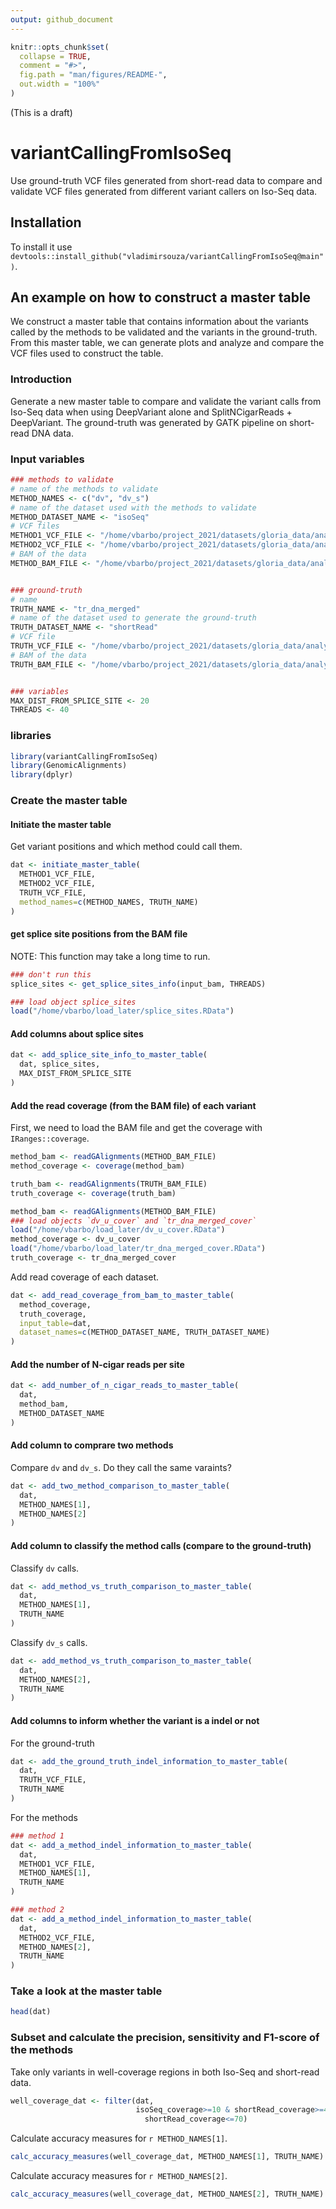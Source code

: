 ```yaml
---
output: github_document
---
```


<!-- README.md is generated from README.Rmd. Please edit that file -->

```r
knitr::opts_chunk$set(
  collapse = TRUE,
  comment = "#>",
  fig.path = "man/figures/README-",
  out.width = "100%"
)
```



(This is a draft)


# variantCallingFromIsoSeq

<!-- badges: start -->
<!-- badges: end -->

Use ground-truth VCF files generated from short-read data to compare and validate VCF files generated from different variant callers on Iso-Seq data.


## Installation

To install it use `devtools::install_github("vladimirsouza/variantCallingFromIsoSeq@main")`.



## An example on how to construct a master table

We construct a master table that contains information about the variants called by the methods to be validated and the variants in the ground-truth. From this master table, we can generate plots and analyze and compare the VCF files used to construct the table.

### Introduction

Generate a new master table to compare and validate the variant calls from Iso-Seq data when using DeepVariant alone and SplitNCigarReads + DeepVariant. The ground-truth was generated by GATK pipeline on short-read DNA data.


### Input variables

```r
### methods to validate
# name of the methods to validate
METHOD_NAMES <- c("dv", "dv_s")
# name of the dataset used with the methods to validate
METHOD_DATASET_NAME <- "isoSeq"
# VCF files
METHOD1_VCF_FILE <- "/home/vbarbo/project_2021/datasets/gloria_data/analysis/dv_calls/noSplitBam/deepvariant_calls_pass.vcf.gz"
METHOD2_VCF_FILE <- "/home/vbarbo/project_2021/datasets/gloria_data/analysis/dv_calls/deepvariant_calls_pass.vcf.gz"
# BAM of the data
METHOD_BAM_FILE <- "/home/vbarbo/project_2021/datasets/gloria_data/analysis/dv_calls/aln_rg_dedupped.bam"


### ground-truth
# name
TRUTH_NAME <- "tr_dna_merged"
# name of the dataset used to generate the ground-truth
TRUTH_DATASET_NAME <- "shortRead"
# VCF file
TRUTH_VCF_FILE <- "/home/vbarbo/project_2021/datasets/gloria_data/analysis/truth_merged_bams/merged.recal_exons_pass.vcf.gz"
# BAM of the data
TRUTH_BAM_FILE <- "/home/vbarbo/project_2021/datasets/gloria_data/analysis/truth_merged_bams/merged.bam"


### variables
MAX_DIST_FROM_SPLICE_SITE <- 20
THREADS <- 40
```



### libraries

```r
library(variantCallingFromIsoSeq)
library(GenomicAlignments)
library(dplyr)
```



### Create the master table

#### Initiate the master table

Get variant positions and which method could call them.

```r
dat <- initiate_master_table(
  METHOD1_VCF_FILE, 
  METHOD2_VCF_FILE, 
  TRUTH_VCF_FILE,
  method_names=c(METHOD_NAMES, TRUTH_NAME)
)
```


#### get splice site positions from the BAM file

NOTE: This function may take a long time to run.

```r
### don't run this
splice_sites <- get_splice_sites_info(input_bam, THREADS)
```
```r
### load object splice_sites
load("/home/vbarbo/load_later/splice_sites.RData")
```


#### Add columns about splice sites

```r
dat <- add_splice_site_info_to_master_table(
  dat, splice_sites,
  MAX_DIST_FROM_SPLICE_SITE
)
```


#### Add the read coverage (from the BAM file) of each variant

First, we need to load the BAM file and get the coverage with `IRanges::coverage`.

```r
method_bam <- readGAlignments(METHOD_BAM_FILE)
method_coverage <- coverage(method_bam)

truth_bam <- readGAlignments(TRUTH_BAM_FILE)
truth_coverage <- coverage(truth_bam)
```
```r
method_bam <- readGAlignments(METHOD_BAM_FILE)
### load objects `dv_u_cover` and `tr_dna_merged_cover`
load("/home/vbarbo/load_later/dv_u_cover.RData")
method_coverage <- dv_u_cover
load("/home/vbarbo/load_later/tr_dna_merged_cover.RData")
truth_coverage <- tr_dna_merged_cover
```

Add read coverage of each dataset.

```r
dat <- add_read_coverage_from_bam_to_master_table(
  method_coverage,
  truth_coverage,
  input_table=dat,
  dataset_names=c(METHOD_DATASET_NAME, TRUTH_DATASET_NAME)
)
```


#### Add the number of N-cigar reads per site

```r
dat <- add_number_of_n_cigar_reads_to_master_table(
  dat, 
  method_bam, 
  METHOD_DATASET_NAME
)
```


#### Add column to comprare two methods

Compare `dv` and `dv_s`. Do they call the same varaints?

```r
dat <- add_two_method_comparison_to_master_table(
  dat, 
  METHOD_NAMES[1], 
  METHOD_NAMES[2]
)
```


#### Add column to classify the method calls (compare to the ground-truth)

Classify `dv` calls.

```r
dat <- add_method_vs_truth_comparison_to_master_table(
  dat, 
  METHOD_NAMES[1], 
  TRUTH_NAME
)
```

Classify `dv_s` calls.

```r
dat <- add_method_vs_truth_comparison_to_master_table(
  dat, 
  METHOD_NAMES[2], 
  TRUTH_NAME
)
```


#### Add columns to inform whether the variant is a indel or not

For the ground-truth

```r
dat <- add_the_ground_truth_indel_information_to_master_table(
  dat,
  TRUTH_VCF_FILE,
  TRUTH_NAME
)
```

For the methods

```r
### method 1
dat <- add_a_method_indel_information_to_master_table(
  dat,
  METHOD1_VCF_FILE,
  METHOD_NAMES[1],
  TRUTH_NAME
)

### method 2
dat <- add_a_method_indel_information_to_master_table(
  dat,
  METHOD2_VCF_FILE,
  METHOD_NAMES[2],
  TRUTH_NAME
)
```






### Take a look at the master table

```r
head(dat)
```



### Subset and calculate the precision, sensitivity and F1-score of the methods

Take only variants in well-coverage regions in both Iso-Seq and short-read data.

```r
well_coverage_dat <- filter(dat, 
                            isoSeq_coverage>=10 & shortRead_coverage>=40 &
                              shortRead_coverage<=70)
```

Calculate accuracy measures for `r METHOD_NAMES[1]`.

```r
calc_accuracy_measures(well_coverage_dat, METHOD_NAMES[1], TRUTH_NAME)
```

Calculate accuracy measures for `r METHOD_NAMES[2]`.

```r
calc_accuracy_measures(well_coverage_dat, METHOD_NAMES[2], TRUTH_NAME)
```


